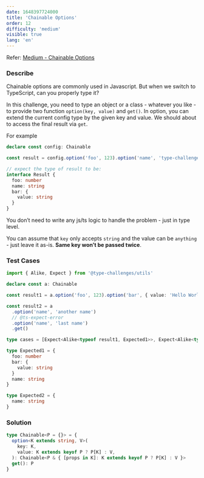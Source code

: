 ```yaml
---
date: 1648397724000
title: 'Chainable Options'
order: 12
difficulty: 'medium'
visible: true
lang: 'en'
---
```


Refer: [Medium - Chainable Options](https://github.com/type-challenges/type-challenges/blob/main/questions/00012-medium-chainable-options/README.md)

### Describe

Chainable options are commonly used in Javascript. But when we switch to TypeScript, can you properly type it?

In this challenge, you need to type an object or a class - whatever you like - to provide two function `option(key, value)` and `get()`. In option, you can extend the current config type by the given key and value. We should about to access the final result via `get`.

For example

```typescript
declare const config: Chainable

const result = config.option('foo', 123).option('name', 'type-challenges').option('bar', { value: 'Hello World' }).get()

// expect the type of result to be:
interface Result {
  foo: number
  name: string
  bar: {
    value: string
  }
}
```

You don’t need to write any js/ts logic to handle the problem - just in type level.

You can assume that `key` only accepts `string` and the value can be `anything` - just leave it as-is. **Same key won’t be passed twice**.

### Test Cases

```typescript
import { Alike, Expect } from '@type-challenges/utils'

declare const a: Chainable

const result1 = a.option('foo', 123).option('bar', { value: 'Hello World' }).option('name', 'type-challenges').get()

const result2 = a
  .option('name', 'another name')
  // @ts-expect-error
  .option('name', 'last name')
  .get()

type cases = [Expect<Alike<typeof result1, Expected1>>, Expect<Alike<typeof result2, Expected2>>]

type Expected1 = {
  foo: number
  bar: {
    value: string
  }
  name: string
}

type Expected2 = {
  name: string
}
```

### Solution

```typescript
type Chainable<P = {}> = {
  option<K extends string, V>(
    key: K,
    value: K extends keyof P ? P[K] : V,
  ): Chainable<P & { [props in K]: K extends keyof P ? P[K] : V }>
  get(): P
}
```
